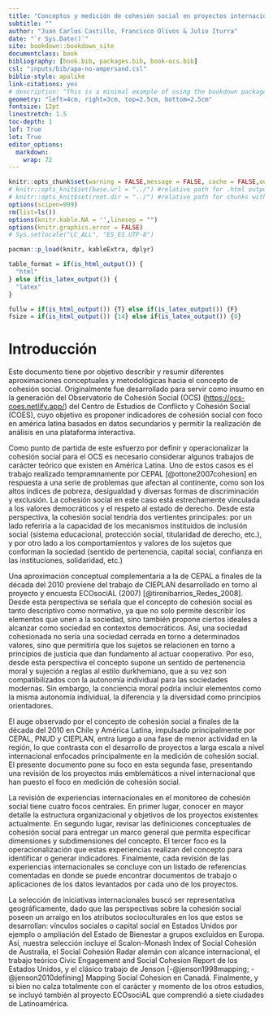 ---
title: "Conceptos y medición de cohesión social en proyectos internacionales"
subtitle: ""
author: "Juan Carlos Castillo, Francisco Olivos & Julio Iturra"
date: "`r Sys.Date()`"
site: bookdown::bookdown_site
documentclass: book
bibliography: [book.bib, packages.bib, book-ocs.bib]
csl: "inputs/bib/apa-no-ampersand.csl"
biblio-style: apalike
link-citations: yes
# description: "This is a minimal example of using the bookdown package to write a book. The output format for this example is bookdown::gitbook."
geometry: "left=4cm, right=3cm, top=2.5cm, bottom=2.5cm"
fontsize: 12pt
linestretch: 1.5
toc-depth: 1
lof: True
lot: True
editor_options:
  markdown:
    wrap: 72
---

```{r setup, include=FALSE}
knitr::opts_chunk$set(warning = FALSE,message = FALSE, cache = FALSE,out.width = '75%',fig.pos= "H",fig.align = 'center')
# knitr::opts_knit$set(base.url = "../") #relative path for .html output file
# knitr::opts_knit$set(root.dir = "../") #relative path for chunks within .rmd files
options(scipen=999)
rm(list=ls())
options(knitr.kable.NA = '',linesep = "")
options(knitr.graphics.error = FALSE)
# Sys.setlocale("LC_ALL", "ES_ES.UTF-8")
```

```{r message=FALSE, warning=FALSE, include=FALSE, echo=FALSE}
pacman::p_load(knitr, kableExtra, dplyr)
```

```{r echo=FALSE }
table_format = if(is_html_output()) {
  "html"
} else if(is_latex_output()) {
  "latex"
}

fullw = if(is_html_output()) {T} else if(is_latex_output()) {F}
fsize = if(is_html_output()) {14} else if(is_latex_output()) {8}
```

# Introducción {-}

Este documento tiene por objetivo describir y resumir diferentes aproximaciones conceptuales y metodológicas hacia el concepto de cohesión social. Originalmente fue desarrollado para servir como insumo en la generación del Observatorio de Cohesión Social (OCS) ([https://ocs-coes.netlify.app/](https://ocs-coes.netlify.app/)) del Centro de Estudios de Conflicto y Cohesión Social
(COES), cuyo objetivo es proponer indicadores de cohesión social con foco en américa latina basados en datos secundarios y permitir la realización de análisis en una plataforma interactiva.

Como punto de partida de este esfuerzo por definir y operacionalizar la
cohesión social para el OCS es necesario considerar algunos trabajos de
carácter teórico que existen en América Latina. Uno de estos casos es el
trabajo realizado tempramnamente por CEPAL [@ottone2007cohesion] en respuesta a una serie de problemas que afectan al continente, como son los altos índices de
pobreza, desigualdad y diversas formas de discriminación y exclusión. La
cohesión social en este caso está estrechamente vinculada a los valores
democráticos y el respeto al estado de derecho. Desde esta perspectiva, la cohesión social tendría dos vertientes principales: por un lado referiría a la capacidad de los mecanismos instituidos de inclusión social (sistema educacional,
protección social, titularidad de derecho, etc.), y por otro lado a los
comportamientos y valores de los sujetos que conforman la sociedad
(sentido de pertenencia, capital social, confianza en las instituciones,
solidaridad, etc.)

Una aproximación conceptual complementaria a la de CEPAL a finales de la década del 2010 proviene del trabajo de CIEPLAN desarrollado en torno al proyecto y encuesta ECOsociAL (2007) [@tironibarrios_Redes_2008]. Desde esta perspectiva se señala que el concepto de cohesión social es tanto descriptivo como normativo, ya que no solo permite describir los elementos que unen a la sociedad, sino también propone ciertos ideales a alcanzar como sociedad en contextos democráticos. Así, una sociedad cohesionada no sería una sociedad cerrada en torno a determinados valores, sino que permitiría que los sujetos se relacionen en torno a principios de justicia que dan fundamento al actuar cooperativo. Por eso, desde esta perspectiva el concepto supone un sentido de pertenencia moral y sujeción a reglas al estilo durkhemiano, que a su vez son compatibilizados con la autonomía individual para las sociedades modernas. Sin embargo, la conciencia moral podría incluir elementos como la misma autonomía individual, la diferencia y la diversidad como principios orientadores.

El auge observado por el concepto de cohesión social a finales de la década del 2010 en Chile y América Latina, impulsado principalmente por CEPAL, PNUD y CIEPLAN, entra luego a una fase de menor actividad en la región, lo que contrasta con el desarrollo de proyectos a larga escala a nivel internacional enfocados principalmente en la medición de cohesión social. El presente documento pone su foco en esta segunda fase, presentando una revisión de los proyectos más emblemáticos a nivel internacional que han puesto el foco en medición de cohesión social.

La revisión de experiencias internacionales en el monitoreo de cohesión
social tiene cuatro focos centrales. En primer lugar, conocer en mayor
detalle la estructura organizacional y objetivos de los proyectos
existentes actualmente. En segundo lugar, revisar las definiciones
conceptuales de cohesión social para entregar un marco general que permita especificar  dimensiones y subdimensiones del concepto.  El tercer foco
es la operacionalización que estas experiencias realizan del concepto
para identificar o generar indicadores. Finalmente, cada
revisión de las experiencias internacionales se concluye con un listado
de referencias comentadas en donde se puede encontrar documentos de
trabajo o aplicaciones de los datos levantados por cada uno de los
proyectos.

La selección de iniciativas internacionales buscó ser representativa geográficamente, dado que las perspectivas sobre la cohesión social poseen un arraigo en los atributos socioculturales en los que estos se desarrollan: vínculos sociales o capital social en Estados Unidos por ejemplo o ampliación del Estado de Bienestar a grupos excluidos en Europa. Así, nuestra selección incluye el Scalon-Monash Index of Social Cohesión de Australia, el Social Cohesión Radar alemán con alcance internacional, el trabajo teórico Civic Engagement and Social Cohesion Report de los Estados Unidos, y el clásico trabajo de Jenson [-@jenson1998mapping; -@jenson2010defining] Mapping Social Cohesion en Canadá. Finalmente, y si bien no calza totalmente con el carácter y momento de los otros estudios, se incluyó también al proyecto ECOsociAL que comprendió a siete ciudades de Latinoamérica.
